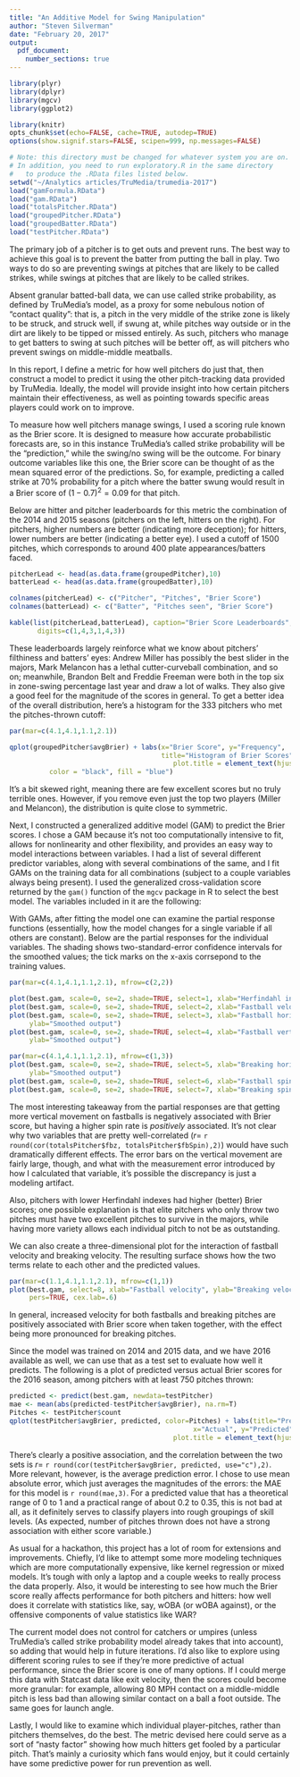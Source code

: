 ```yaml
---
title: "An Additive Model for Swing Manipulation"
author: "Steven Silverman"
date: "February 20, 2017"
output:
  pdf_document: 
    number_sections: true
---
```


```r
library(plyr)
library(dplyr)
library(mgcv)
library(ggplot2)

library(knitr)
opts_chunk$set(echo=FALSE, cache=TRUE, autodep=TRUE)
options(show.signif.stars=FALSE, scipen=999, np.messages=FALSE)

# Note: this directory must be changed for whatever system you are on.
# In addition, you need to run exploratory.R in the same directory
#   to produce the .RData files listed below.
setwd("~/Analytics articles/TruMedia/trumedia-2017")
load("gamFormula.RData")
load("gam.RData")
load("totalsPitcher.RData")
load("groupedPitcher.RData")
load("groupedBatter.RData")
load("testPitcher.RData")
```

\section{Introduction}

The primary job of a pitcher is to get outs and prevent runs. The best way to achieve this goal is to prevent the batter from putting the ball in play. Two ways to do so are preventing swings at pitches that are likely to be called strikes, while \textit{inducing} swings at pitches that are \textit{un}likely to be called strikes.

Absent granular batted-ball data, we can use called strike probability, as defined by TruMedia's model, as a proxy for some nebulous notion of "contact quality": that is, a pitch in the very middle of the strike zone is likely to be struck, and struck well, if swung at, while pitches way outside or in the dirt are likely to be tipped or missed entirely. As such, pitchers who manage to get batters to swing at such pitches will be better off, as will pitchers who prevent swings on middle-middle meatballs.

In this report, I define a metric for how well pitchers do just that, then construct a model to predict it using the other pitch-tracking data provided by TruMedia. Ideally, the model will provide insight into how certain pitchers maintain their effectiveness, as well as pointing towards specific areas players could work on to improve.

\section{Methods}

To measure how well pitchers manage swings, I used a scoring rule known as the Brier score. It is designed to measure how accurate probabilistic forecasts are, so in this instance TruMedia's called strike probability will be the "prediction," while the swing/no swing will be the outcome. For binary outcome variables like this one, the Brier score can be thought of as the mean squared error of the predictions. So, for example, predicting a called strike at 70% probability for a pitch where the batter swung would result in a Brier score of $(1-0.7)^2 = 0.09$ for that pitch.

Below are hitter and pitcher leaderboards for this metric the combination of the 2014 and 2015 seasons (pitchers on the left, hitters on the right). For pitchers, higher numbers are better (indicating more deception); for hitters, lower numbers are better (indicating a better eye). I used a cutoff of 1500 pitches, which corresponds to around 400 plate appearances/batters faced.

```r

pitcherLead <- head(as.data.frame(groupedPitcher),10)
batterLead <- head(as.data.frame(groupedBatter),10)

colnames(pitcherLead) <- c("Pitcher", "Pitches", "Brier Score")
colnames(batterLead) <- c("Batter", "Pitches seen", "Brier Score")

kable(list(pitcherLead,batterLead), caption="Brier Score Leaderboards",
       digits=c(1,4,3,1,4,3))

```

These leaderboards largely reinforce what we know about pitchers' filthiness and batters' eyes: Andrew Miller has possibly the best slider in the majors, Mark Melancon has a lethal cutter-curveball combination, and so on; meanwhile, Brandon Belt and Freddie Freeman were both in the top six in zone-swing percentage last year and draw a lot of walks. They also give a good feel for the magnitude of the scores in general. To get a better idea of the overall distribution, here's a histogram for the 333 pitchers who met the pitches-thrown cutoff:

```r
par(mar=c(4.1,4.1,1.1,2.1))

qplot(groupedPitcher$avgBrier) + labs(x="Brier Score", y="Frequency",
                                      title="Histogram of Brier Scores") + theme(
                                         plot.title = element_text(hjust = 0.5)) + geom_histogram(
          color = "black", fill = "blue")

```

It's a bit skewed right, meaning there are few excellent scores but no truly terrible ones. However, if you remove even just the top two players (Miller and Melancon), the distribution is quite close to symmetric.

Next, I constructed a generalized additive model (GAM) to predict the Brier scores. I chose a GAM because it's not too computationally intensive to fit, allows for nonlinearity and other flexibility, and provides an easy way to model interactions between variables. I had a list of several different predictor variables, along with several combinations of the same, and I fit GAMs on the training data for all combinations (subject to a couple variables always being present). I used the generalized cross-validation score returned by the `gam()` function of the `mgcv` package in R to select the best model. The variables included in it are the following:

\begin{itemize}

\item Average fastball spin rate (using Brooks Baseball's definition of which pitches are considered "fastballs")

\item Average breaking pitch spin rate (again using Brooks Baseball's definition)

\item Average initial fastball velocity (measured by TruMedia at 50 feet from home plate)

\item Average (magnitude of) horizontal fastball movement

\item Vertical fastball movement, with gravity removed. This was not measured directly, but since position and velocity were available, I used the kinematics equations to calculate it. That requires some questionable assumptions, like constant acceleration during flight, but it's a sufficient proxy

\item Average (magnitude of) horizontal breaking pitch movement

\item Herfindahl index of pitch arsenal. This was designed to measure competition within an industry, but here measures how varied a pitcher's selection is. The usage percentages for each pitch are squared, and then all the values are summed to get a number between 0 and 1, with 1 being only ever throwing a single pitch, and numbers closer to 0 indicating more variation.

\item The interaction between fastball velocity and velocity on offspeed pitches

\item The interactions among average fastball, breaking, and offspeed location (both horizontal and vertical)

\end{itemize}

With GAMs, after fitting the model one can examine the partial response functions (essentially, how the model changes for a single variable if all others are constant). Below are the partial responses for the individual variables. The shading shows two-standard-error confidence intervals for the smoothed values; the tick marks on the x-axis corrsepond to the training values.


```r
par(mar=c(4.1,4.1,1.1,2.1), mfrow=c(2,2))

plot(best.gam, scale=0, se=2, shade=TRUE, select=1, xlab="Herfindahl index", ylab="Smoothed output")
plot(best.gam, scale=0, se=2, shade=TRUE, select=2, xlab="Fastball velo", ylab="Smoothed output")
plot(best.gam, scale=0, se=2, shade=TRUE, select=3, xlab="Fastball horizontal movement",
     ylab="Smoothed output")
plot(best.gam, scale=0, se=2, shade=TRUE, select=4, xlab="Fastball vertical movement",
     ylab="Smoothed output")
```

```r

par(mar=c(4.1,4.1,1.1,2.1), mfrow=c(1,3))
plot(best.gam, scale=0, se=2, shade=TRUE, select=5, xlab="Breaking horizontal movement",
     ylab="Smoothed output")
plot(best.gam, scale=0, se=2, shade=TRUE, select=6, xlab="Fastball spin rate", ylab="Smoothed output")
plot(best.gam, scale=0, se=2, shade=TRUE, select=7, xlab="Breaking spin rate", ylab="Smoothed output")
```

The most interesting takeaway from the partial responses are that getting more vertical movement on fastballs is negatively associated with Brier score, but having a higher spin rate is _positively_ associated. It's not clear why two variables that are pretty well-correlated ($r=$ `r round(cor(totalsPitcher$fbz, totalsPitcher$fbSpin),2)`) would have such dramatically different effects. The error bars on the vertical movement are fairly large, though, and what with the measurement error introduced by how I calculated that variable, it's possible the discrepancy is just a modeling artifact.

Also, pitchers with lower Herfindahl indexes had higher (better) Brier scores; one possible explanation is that elite pitchers who only throw two pitches must have two excellent pitches to survive in the majors, while having more variety allows each individual pitch to not be as outstanding.

We can also create a three-dimensional plot for the interaction of fastball velocity and breaking velocity. The resulting surface shows how the two terms relate to each other and the predicted values.

```r
par(mar=c(1.1,4.1,1.1,2.1), mfrow=c(1,1))
plot(best.gam, select=8, xlab="Fastball velocity", ylab="Breaking velocity", main="Smoothed surface",
     pers=TRUE, cex.lab=.6)

```

In general, increased velocity for both fastballs and breaking pitches are positively associated with Brier score when taken together, with the effect being more pronounced for breaking pitches.

\section{Results}

Since the model was trained on 2014 and 2015 data, and we have 2016 available as well, we can use that as a test set to evaluate how well it predicts. The following is a plot of predicted versus actual Brier scores for the 2016 season, among pitchers with at least 750 pitches thrown:

```r
predicted <- predict(best.gam, newdata=testPitcher)
mae <- mean(abs(predicted-testPitcher$avgBrier), na.rm=T)
Pitches <- testPitcher$count
qplot(testPitcher$avgBrier, predicted, color=Pitches) + labs(title="Predicted vs. Actual Brier Score",
                                              x="Actual", y="Predicted") + theme(
                                         plot.title = element_text(hjust = 0.5)) 
```

There's clearly a positive association, and the correlation between the two sets is $r =$ `r round(cor(testPitcher$avgBrier, predicted, use="c"),2)`. More relevant, however, is the average prediction error. I chose to use mean absolute error, which just averages the magnitudes of the errors: the MAE for this model is `r round(mae,3)`. For a predicted value that has a theoretical range of 0 to 1 and a practical range of about 0.2 to 0.35, this is not bad at all, as it definitely serves to classify players into rough groupings of skill levels. (As expected, number of pitches thrown does not have a strong association with either score variable.)

\section{Future Improvements}

As usual for a hackathon, this project has a lot of room for extensions and improvements. Chiefly, I'd like to attempt some more modeling techniques which are more computationally expensive, like kernel regression or mixed models. It's tough with only a laptop and a couple weeks to really process the data properly. Also, it would be interesting to see how much the Brier score really affects performance for both pitchers and hitters: how well does it correlate with statistics like, say, wOBA (or wOBA against), or the offensive components of value statistics like WAR?

The current model does not control for catchers or umpires (unless TruMedia's called strike probability model already takes that into account), so adding that would help in future iterations. I'd also like to explore using different scoring rules to see if they're more predictive of actual performance, since the Brier score is one of many options. If I could merge this data with Statcast data like exit velocity, then the scores could become more granular: for example, allowing 80 MPH contact on a middle-middle pitch is less bad than allowing similar contact on a ball a foot outside. The same goes for launch angle.

Lastly, I would like to examine which individual player-pitches, rather than pitchers themselves, do the best. The metric devised here could serve as a sort of "nasty factor" showing how much hitters get fooled by a particular pitch. That's mainly a curiosity which fans would enjoy, but it could certainly have some predictive power for run prevention as well.